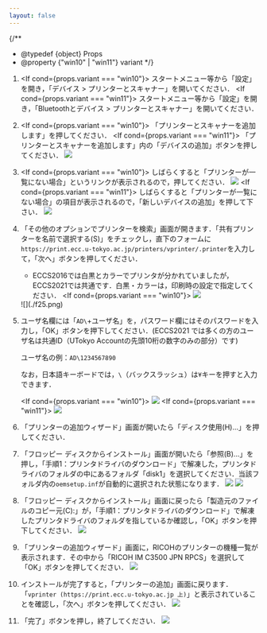 ```yaml
---
layout: false
---
```



{/**
  * @typedef {object} Props
  * @property {"win10" | "win11"} variant
  */}

1.  <If cond={props.variant === "win10"}>
    スタートメニュー等から「設定」を開き，「デバイス > プリンターとスキャナー」を開いてください．
    </If>
    <If cond={props.variant === "win11"}>
    スタートメニュー等から「設定」を開き，「Bluetoothとデバイス > プリンターとスキャナー」を開いてください．
    </If>
1.  <If cond={props.variant === "win10"}>
    「プリンターとスキャナーを追加します」を押してください．
    </If>
    <If cond={props.variant === "win11"}>
    「プリンターとスキャナーを追加します」内の「デバイスの追加」ボタンを押してください．
    ![](./f23.png)
    </If>
1.  <If cond={props.variant === "win10"}>
    しばらくすると「プリンターが一覧にない場合」というリンクが表示されるので，押してください．
    ![](./f9.png)
    </If>
    <If cond={props.variant === "win11"}>
    しばらくすると「プリンターが一覧にない場合」の項目が表示されるので，「新しいデバイスの追加」を押して下さい．
    ![](./f24.png)
    </If>
1. 「その他のオプションでプリンターを検索」画面が開きます．「共有プリンターを名前で選択する(S)」をチェックし，直下のフォームに`https://print.ecc.u-tokyo.ac.jp/printers/vprinter/.printer`を入力して，「次へ」ボタンを押してください．
    - ECCS2016では白黒とカラーでプリンタが分かれていましたが，ECCS2021では共通です．白黒・カラーは，印刷時の設定で指定してください．
    <If cond={props.variant === "win10"}>
    ![](./f11.png)
    </If>
    <If cond={props.variant === "win11"}>
    ![](./f25.png)
    </If>
1. ユーザ名欄には「`AD\`+ユーザ名」を，パスワード欄にはそのパスワードを入力し，「OK」ボタンを押下してください．(ECCS2021 では多くの方のユーザ名は共通ID（UTokyo Accountの先頭10桁の数字のみの部分）です)

    ユーザ名の例：`AD\1234567890`

    なお，日本語キーボードでは，`\`（バックスラッシュ）は`¥`キーを押すと入力できます．

    <If cond={props.variant === "win10"}>
    ![](./f12.png)
    </If>
    <If cond={props.variant === "win11"}>
    ![](./f26.png)
    </If>

1. 「プリンターの追加ウィザード」画面が開いたら「ディスク使用(H)...」を押してください．
1. 「フロッピー ディスクからインストール」画面が開いたら「参照(B)...」を押し，「手順1：プリンタドライバのダウンロード」で解凍した，プリンタドライバのフォルダの中にあるフォルダ「disk1」を選択してください．当該フォルダ内の`oemsetup.inf`が自動的に選択された状態になります．
    ![](./f14.png)
    ![](./f13.png)
1. 「フロッピー ディスクからインストール」画面に戻ったら「製造元のファイルのコピー元(C):」が，「手順1：プリンタドライバのダウンロード」で解凍したプリンタドライバのフォルダを指しているか確認し，「OK」ボタンを押下してください．
    ![](./f14.png)
1. 「プリンターの追加ウィザード」画面に，RICOHのプリンターの機種一覧が表示されます．その中から「RICOH IM C3500 JPN RPCS」を選択して「OK」ボタンを押してください．
    ![](./f15.png)
1. インストールが完了すると，「プリンターの追加」画面に戻ります．「`vprinter (https://print.ecc.u-tokyo.ac.jp 上)`」と表示されていることを確認し，「次へ」ボタンを押してください．
    ![](./f16.png)
1. 「完了」ボタンを押し，終了してください．
    ![](./f17.png)

